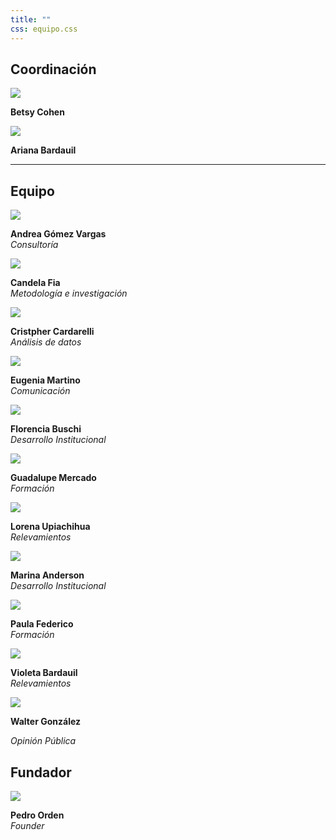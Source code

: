 ```yaml
---
title: ""
css: equipo.css
---
```



## Coordinación

::: {.team-grid}
::: {.team-card}
![](images/team/betsy.png){.team-img}

**Betsy Cohen**  
<a href="https://www.linkedin.com/in/betsabe1984/" target="_blank"><i class="bi bi-linkedin"></i></a> <a href="https://github.com/betsycohen" target="_blank"><i class="bi bi-github"></i></a><a href="mailto:betsaObecohen@gmail.com"><i class="bi bi-envelope"></i></a>
:::

::: {.team-card}
![](images/team/ariana.png){.team-img}

**Ariana Bardauil**  
<a href="https://www.linkedin.com/in/ariana-bardauil/" target="_blank"><i class="bi bi-linkedin"></i></a><a href="https://github.com/a" target="_blank"><i class="bi bi-github"></i></a><a href="mailto:arianabardauil@gmail.com"><i class="bi bi-envelope"></i></a>
:::

:::


---

## Equipo

::: {.team-grid}


::: {.team-card}
![](images/team/andre.jpg){.team-img}

**Andrea Gómez Vargas**  
*Consultoría*  
<a href="https://www.linkedin.com/in/andreasociologa/" target="_blank"><i class="bi bi-linkedin"></i></a> <a href="https://github.com/soyandrea" target="_blank"><i class="bi bi-github"></i></a> <a href="https://soyandrea.netlify.app/" target="_blank"><i class="bi bi-globe"></i></a>
:::


::: {.team-card}

![](images/team/cande.png){.team-img}

**Candela Fia**  
*Metodología e investigación*  
<a href="https://www.linkedin.com/in/candela-fia-a686b121a/" target="_blank"><i class="bi bi-linkedin"></i></a> <a href="https://x.com/candelafia" target="_blank"><i class="bi bi-twitter"></i></a> <a href="mailto:candelafia2002@gmail.com" target="_blank"><i class="bi bi-envelope"></i></a> 
:::

::: {.team-card}

![](images/team/guali.jpg){.team-img}

**Cristpher Cardarelli**  
*Análisis de datos*  
<a href="https://www.linkedin.com/in/cristopher-cardarelli/" target="_blank"><i class="bi bi-linkedin"></i></a> <a href="https://x.com/CCarda_" target="_blank"><i class="bi bi-twitter"></i></a> <a href="mailto:cardarelli.cristopher@gmail.com" target="_blank"><i class="bi bi-envelope"></i></a> 
:::
:::

::: {.team-grid}


::: {.team-card}

![](images/team/euge.jpg){.team-img}

**Eugenia Martino**  
*Comunicación*  
<a href="https://www.linkedin.com/in/eugenia-m-464710215/" target="_blank"><i class="bi bi-linkedin"></i></a> <a href="mailto:EugeniaMartinoBA@gmail.com" target="_blank"><i class="bi bi-envelope"></i></a> 
:::

::: {.team-card}

![](images/team/flor.jpg){.team-img}

**Florencia Buschi**  
*Desarrollo Institucional*  
<a href="https://www.linkedin.com/in/florencia-buschi-76980828a/" target="_blank"><i class="bi bi-linkedin"></i></a> <a href="mailto: florbuschi@gmail.com" target="_blank"><i class="bi bi-envelope"></i></a> 
:::

::: {.team-card}

![](images/team/guada.jpeg){.team-img}

**Guadalupe Mercado**  
*Formación*  
<a href="http://linkedin.com/in/guamercado" target="_blank"><i class="bi bi-linkedin"></i></a> <a href="mailto: mercadoguada04@gmail.com" target="_blank"><i class="bi bi-envelope"></i></a> 
:::

:::

::: {.team-grid}

::: {.team-card}

![](images/team/lore.jpg){.team-img}

**Lorena Upiachihua**  
*Relevamientos*  
<a href="https://www.x.com/Lole_upiachi" target="_blank"><i class="bi bi-linkedin"></i></a> <a href="mailto:lorenaupiachi@gmail.com" target="_blank"><i class="bi bi-envelope"></i></a> 
:::

::: {.team-card}
![](images/team/marina.jpg){.team-img}

**Marina Anderson**  
*Desarrollo Institucional*
<a href="www.linkedin.com/in/marina-anderson-545391265" target="_blank"><i class="bi bi-linkedin"></i></a> <a href="mailto:msandersonp@gmail.com" target="_blank"><i class="bi bi-envelope"></i></a> 
:::

::: {.team-card}

![](images/team/paula.jpg){.team-img}

**Paula Federico**  
*Formación*  
<a href="https://www.linkedin.com/in/paula-mora-federico-630a32145/" target="_blank"><i class="bi bi-linkedin"></i></a> <a href="mailto: federico.paulam@gmail.com" target="_blank"><i class="bi bi-envelope"></i></a> 
:::

:::

::: {.team-grid}


::: {.team-card}

![](images/team/viole.jpeg){.team-img}

**Violeta Bardauil**  
*Relevamientos*  
<a href="mailto:viole.583.2005@gmail.com" target="_blank"><i class="bi bi-envelope"></i></a> 
:::




::: {.team-card}
![](images/team/walter.png){.team-img}

**Walter González**

*Opinión Pública*
:::
:::




## Fundador
:::{.center}
::: {.team-grid}
::: {.team-card}
![](images/team/pedro.png){.team-img}

**Pedro Orden**  
*Founder*  
<a href="https://linkedin.com/in/pedroorden" target="_blank"><i class="bi bi-linkedin"></i></a> <a href="https://github.com/pedroorden" target="_blank"><i class="bi bi-github"></i></a>
:::
:::

:::